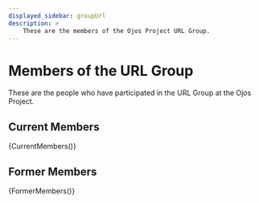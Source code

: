```yaml
---
displayed_sidebar: groupUrl
description: >
    These are the members of the Ojos Project URL Group.
---
```

# Members of the URL Group

These are the people who have participated in the URL Group at the Ojos Project.

## Current Members


{CurrentMembers()}

## Former Members


{FormerMembers()}
